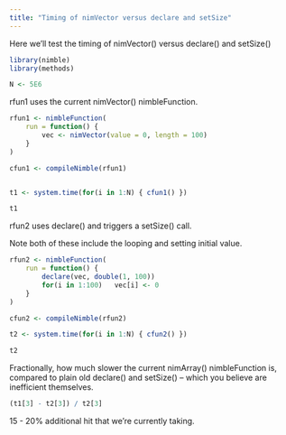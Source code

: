 ```yaml
---
title: "Timing of nimVector versus declare and setSize"
---
```


Here we'll test the timing of nimVector() versus declare() and setSize()

```r
library(nimble)
library(methods)

N <- 5E6
```



rfun1 uses the current nimVector() nimbleFunction.


```r
rfun1 <- nimbleFunction(
    run = function() {
        vec <- nimVector(value = 0, length = 100)
    }
)

cfun1 <- compileNimble(rfun1)


t1 <- system.time(for(i in 1:N) { cfun1() })

t1


```

rfun2 uses declare() and triggers a setSize() call.

Note both of these include the looping and setting initial value.

```r
rfun2 <- nimbleFunction(
    run = function() {
        declare(vec, double(1, 100))
        for(i in 1:100)   vec[i] <- 0
    }
)

cfun2 <- compileNimble(rfun2)

t2 <- system.time(for(i in 1:N) { cfun2() })

t2

```

Fractionally, how much slower the current nimArray() nimbleFunction is, compared
to plain old declare() and setSize() -- which you believe are
inefficient themselves.


```r

(t1[3] - t2[3]) / t2[3]
```

15 - 20% additional hit that we're currently taking.

